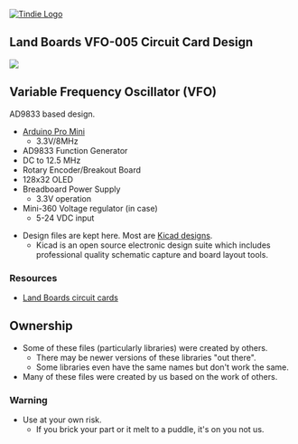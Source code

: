 <a href="https://www.tindie.com/stores/land_boards/" >
<img src="http://land-boards.com/tindie/tindie-larges-v2.png" alt="Tindie Logo">
</img></a>

== Land Boards VFO-005 Circuit Card Design ==

<img src="http://land-boards.com/blwiki/images/5/54/VFO-005_P17270-720px.jpg"></img>

== Variable Frequency Oscillator (VFO) ==

AD9833 based design.

* [[Arduino Pro Mini]]
** 3.3V/8MHz
* AD9833 Function Generator
* DC to 12.5 MHz
* Rotary Encoder/Breakout Board
* 128x32 OLED
* Breadboard Power Supply
** 3.3V operation
* Mini-360 Voltage regulator (in case)
** 5-24 VDC input


* Design files are kept here. Most are [http://www.kicad-pcb.org/display/KICAD/KiCad+EDA+Software+Suite/ Kicad designs].
** Kicad is an open source electronic design suite which includes professional quality schematic capture and board layout tools.

=== Resources ===

* [http://land-boards.com/blwiki/index.php Land Boards circuit cards]

== Ownership ==

* Some of these files (particularly libraries) were created by others.
** There may be newer versions of these libraries "out there".
** Some libraries even have the same names but don't work the same.
* Many of these files were created by us based on the work of others.

=== Warning ===

* Use at your own risk.
** If you brick your part or it melt to a puddle, it's on you not us.

